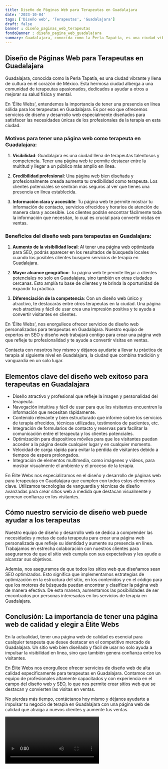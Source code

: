 ```yaml
---
title: Diseño de Páginas Web para Terapeutas en Guadalajara
date: '2023-10-04'
tags: ['Diseño web', 'Terapeutas', 'Guadalajara']
draft: false
banner : diseño_paginas_web_terapeutas
fondoBanner : diseño_pagina_web_guadalajara
summary: Guadalajara, conocida como la Perla Tapatía, es una ciudad vibrante y llena de cultura en el corazón de México. Esta hermosa ciudad alberga a una comunidad de terapeutas apasionados, dedicados a ayudar a otros a mejorar su salud física y mental.
---
```


## Diseño de Páginas Web para Terapeutas en Guadalajara

Guadalajara, conocida como la Perla Tapatía, es una ciudad vibrante y llena de cultura en el corazón de México. Esta hermosa ciudad alberga a una comunidad de terapeutas apasionados, dedicados a ayudar a otros a mejorar su salud física y mental.

En 'Élite Webs', entendemos la importancia de tener una presencia en línea sólida para los terapeutas en Guadalajara. Es por eso que ofrecemos servicios de diseño y desarrollo web especialmente diseñados para satisfacer las necesidades únicas de los profesionales de la terapia en esta ciudad.

### Motivos para tener una página web como terapeuta en Guadalajara: 

1. **Visibilidad**: Guadalajara es una ciudad llena de terapeutas talentosos y competencia. Tener una página web te permite destacar entre la multitud y llegar a un público más amplio en línea.

2. **Credibilidad profesional**: Una página web bien diseñada y profesionalmente creada aumenta tu credibilidad como terapeuta. Los clientes potenciales se sentirán más seguros al ver que tienes una presencia en línea establecida.

3. **Información clara y accesible**: Tu página web te permite mostrar tu información de contacto, servicios ofrecidos y horarios de atención de manera clara y accesible. Los clientes podrán encontrar fácilmente toda la información que necesitan, lo cual es crucial para convertir visitas en ventas.

### Beneficios del diseño web para terapeutas en Guadalajara:

1. **Aumento de la visibilidad local**: Al tener una página web optimizada para SEO, podrás aparecer en los resultados de búsqueda locales cuando los posibles clientes busquen servicios de terapia en Guadalajara.

2. **Mayor alcance geográfico**: Tu página web te permite llegar a clientes potenciales no solo en Guadalajara, sino también en otras ciudades cercanas. Esto amplía tu base de clientes y te brinda la oportunidad de expandir tu práctica.

3. **Diferenciación de la competencia**: Con un diseño web único y atractivo, te destacarás entre otros terapeutas en la ciudad. Una página web atractiva y fácil de usar crea una impresión positiva y te ayuda a convertir visitantes en clientes.

En 'Élite Webs', nos enorgullece ofrecer servicios de diseño web personalizados para terapeutas en Guadalajara. Nuestro equipo de expertos en SEO y diseño web trabajará contigo para crear una página web que refleje tu profesionalidad y te ayude a convertir visitas en ventas.

Contacta con nosotros hoy mismo y déjanos ayudarte a llevar tu práctica de terapia al siguiente nivel en Guadalajara, la ciudad que combina tradición y vanguardia en un solo lugar.

<GifSeo />

<Cta />

## Elementos clave del diseño web exitoso para terapeutas en Guadalajara

- Diseño atractivo y profesional que refleje la imagen y personalidad del terapeuta.
- Navegación intuitiva y fácil de usar para que los visitantes encuentren la información que necesitan rápidamente.
- Contenido relevante y bien estructurado que informe sobre los servicios de terapia ofrecidos, técnicas utilizadas, testimonios de pacientes, etc.
- Integración de formularios de contacto y reservas para facilitar la comunicación entre el terapeuta y los clientes potenciales.
- Optimización para dispositivos móviles para que los visitantes puedan acceder a la página desde cualquier lugar y en cualquier momento.
- Velocidad de carga rápida para evitar la pérdida de visitantes debido a tiempos de espera prolongados.
- Integración de elementos multimedia, como imágenes y videos, para mostrar visualmente el ambiente y el proceso de la terapia.

En Élite Webs nos especializamos en el diseño y desarrollo de páginas web para terapeutas en Guadalajara que cumplen con todos estos elementos clave. Utilizamos tecnologías de vanguardia y técnicas de diseño avanzadas para crear sitios web a medida que destacan visualmente y generan confianza en los visitantes.

## Cómo nuestro servicio de diseño web puede ayudar a los terapeutas

Nuestro equipo de diseño y desarrollo web se dedica a comprender las necesidades y metas de cada terapeuta para crear una página web personalizada que refleje su identidad y aumente su presencia en línea. Trabajamos en estrecha colaboración con nuestros clientes para asegurarnos de que el sitio web cumpla con sus expectativas y les ayude a alcanzar sus objetivos.

Además, nos aseguramos de que todos los sitios web que diseñamos sean SEO optimizados. Esto significa que implementamos estrategias de optimización en la estructura del sitio, en los contenidos y en el código para que los motores de búsqueda puedan encontrar y clasificar la página web de manera efectiva. De esta manera, aumentamos las posibilidades de ser encontrados por personas interesadas en los servicios de terapia en Guadalajara.

## Conclusión: La importancia de tener una página web de calidad y elegir a Élite Webs

En la actualidad, tener una página web de calidad es esencial para cualquier terapeuta que desee destacar en el competitivo mercado de Guadalajara. Un sitio web bien diseñado y fácil de usar no solo ayuda a impulsar la visibilidad en línea, sino que también genera confianza entre los visitantes.

En Élite Webs nos enorgullece ofrecer servicios de diseño web de alta calidad específicamente para terapeutas en Guadalajara. Contamos con un equipo de profesionales altamente capacitados y con experiencia en el campo del diseño web y SEO, lo que nos permite crear sitios web que se destacan y convierten las visitas en ventas.

No pierdas más tiempo, contáctanos hoy mismo y déjanos ayudarte a impulsar tu negocio de terapia en Guadalajara con una página web de calidad que atraiga a nuevos clientes y aumente tus ventas.

<Video />

<CtaBot job='Terapeutas' city='Guadalajara'/>

<Gmaps query='Guadalajara+españa+maps' />